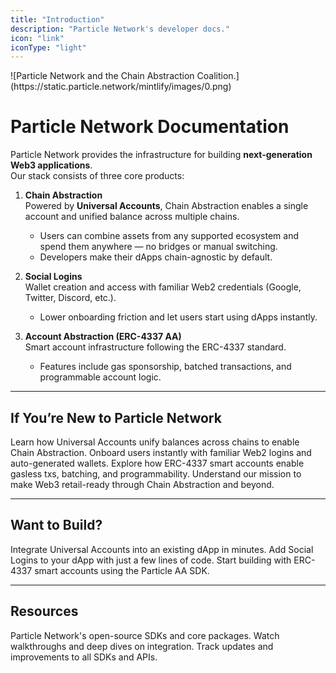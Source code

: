 ```yaml
---
title: "Introduction"
description: "Particle Network's developer docs."
icon: "link"
iconType: "light"
---
```


<Frame>
  ![Particle Network and the Chain Abstraction Coalition.](https://static.particle.network/mintlify/images/0.png)
</Frame>

# Particle Network Documentation

Particle Network provides the infrastructure for building **next-generation Web3 applications**.  
Our stack consists of three core products:

1. **Chain Abstraction**  
   Powered by **Universal Accounts**, Chain Abstraction enables a single account and unified balance across multiple chains.  
   - Users can combine assets from any supported ecosystem and spend them anywhere — no bridges or manual switching.  
   - Developers make their dApps chain-agnostic by default.

2. **Social Logins**  
   Wallet creation and access with familiar Web2 credentials (Google, Twitter, Discord, etc.).  
   - Lower onboarding friction and let users start using dApps instantly.  

3. **Account Abstraction (ERC-4337 AA)**  
   Smart account infrastructure following the ERC-4337 standard.  
   - Features include gas sponsorship, batched transactions, and programmable account logic.  

---

## If You’re New to Particle Network

<CardGroup cols="1">
  <Card title="Introduction to Universal Accounts" icon="globe" href="./universal-accounts">
    Learn how Universal Accounts unify balances across chains to enable Chain Abstraction.
  </Card>
  <Card title="Introduction to Social Logins" icon="address-card" href="./social-login">
    Onboard users instantly with familiar Web2 logins and auto-generated wallets.
  </Card>
  <Card title="Introduction to Account Abstraction" icon="bolt" href="./account-abstraction">
    Explore how ERC-4337 smart accounts enable gasless txs, batching, and programmability.
  </Card>
  <Card title="What is Particle Network?" icon="atom-simple" href="./what-is-particle-network">
    Understand our mission to make Web3 retail-ready through Chain Abstraction and beyond.
  </Card>
</CardGroup>

---

## Want to Build?

<CardGroup cols="1">
  <Card title="Universal Account Quickstart" icon="star-shooting" href="/universal-accounts/cha/web-quickstart">
    Integrate Universal Accounts into an existing dApp in minutes.
  </Card>
  <Card title="Social Login Quickstart" icon="wand-magic-sparkles" href="/social-login/quickstart">
    Add Social Logins to your dApp with just a few lines of code.
  </Card>
  <Card title="Account Abstraction Quickstart" icon="bolt" href="/account-abstraction/quickstart">
    Start building with ERC-4337 smart accounts using the Particle AA SDK.
  </Card>
</CardGroup>

---

## Resources

<CardGroup cols="3">
  <Card title="GitHub Repos" icon="github" href="https://github.com/Particle-Network">
    Particle Network's open-source SDKs and core packages.
  </Card>
  <Card title="Tutorial Videos" icon="video" href="https://www.youtube.com/@ParticleNtwrk">
    Watch walkthroughs and deep dives on integration.
  </Card>
  <Card title="Changelog" icon="file-lines" href="/changelog">
    Track updates and improvements to all SDKs and APIs.
  </Card>
</CardGroup>
